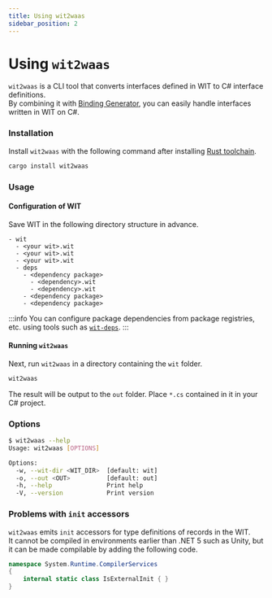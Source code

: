 ```yaml
---
title: Using wit2waas
sidebar_position: 2
---
```


# Using `wit2waas`

`wit2waas` is a CLI tool that converts interfaces defined in WIT to C# interface definitions.  
By combining it with [Binding Generator](./binding-generator/), you can easily handle interfaces written in WIT on C#.

### Installation

Install `wit2waas` with the following command after installing [Rust toolchain](https://www.rust-lang.org/tools/install).

```sh
cargo install wit2waas
```

### Usage

#### Configuration of WIT

Save WIT in the following directory structure in advance.

```
- wit
  - <your wit>.wit
  - <your wit>.wit
  - <your wit>.wit
  - deps
    - <dependency package>
      - <dependency>.wit
      - <dependency>.wit
    - <dependency package>
    - <dependency package>
```

:::info
You can configure package dependencies from package registries, etc. using tools such as [`wit-deps`](https://github.com/bytecodealliance/wit-deps).
:::

#### Running `wit2waas`

Next, run `wit2waas` in a directory containing the `wit` folder.

```sh
wit2waas
```

The result will be output to the `out` folder. Place `*.cs` contained in it in your C# project.

### Options

```sh
$ wit2waas --help
Usage: wit2waas [OPTIONS]

Options:
  -w, --wit-dir <WIT_DIR>  [default: wit]
  -o, --out <OUT>          [default: out]
  -h, --help               Print help
  -V, --version            Print version
```

### Problems with `init` accessors

`wit2waas` emits `init` accessors for type definitions of records in the WIT.  
It cannot be compiled in environments earlier than .NET 5 such as Unity, but it can be made compilable by adding the following code.

```csharp
namespace System.Runtime.CompilerServices
{
    internal static class IsExternalInit { }
}
```
